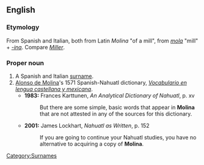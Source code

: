 ==English==
{{wikipedia}}
===Etymology===
From Spanish and Italian, both from Latin ''Molina'' "of a mill", from ''[[mola]]'' "mill" + ''[[-ina]]''. Compare ''[[Miller]]''.
===Proper noun===
{{en-proper-noun}}

# A Spanish and Italian [[surname]].
# [[w:Alonso de Molina|Alonso de Molina]]'s 1571 Spanish-Nahuatl dictionary, ''[[w:Vocabulario en lengua castellana y mexicana|Vocabulario en lengua castellana y mexicana]]''.
#*'''1983:''' Frances Karttunen, ''An Analytical Dictionary of Nahuatl'', p. xv
#*:But there are some simple, basic words that appear in '''Molina''' that are not attested in any of the sources for this dictionary.
#*'''2001:''' James Lockhart, ''Nahuatl as Written'', p. 152
#*:If you are going to continue your Nahuatl studies, you have no alternative to acquiring a copy of '''Molina'''.
[[Category:Surnames]]